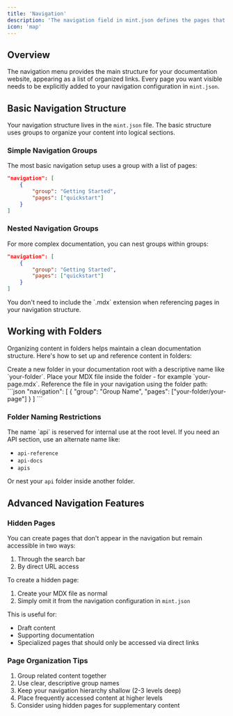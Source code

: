 ```yaml
---
title: 'Navigation'
description: 'The navigation field in mint.json defines the pages that go in the navigation menu'
icon: 'map'
---
```


## Overview

The navigation menu provides the main structure for your documentation website, appearing as a list of organized links. Every page you want visible needs to be explicitly added to your navigation configuration in `mint.json`.

## Basic Navigation Structure

Your navigation structure lives in the `mint.json` file. The basic structure uses groups to organize your content into logical sections.

### Simple Navigation Groups

The most basic navigation setup uses a group with a list of pages:

```json
"navigation": [
    {
        "group": "Getting Started",
        "pages": ["quickstart"]
    }
]
```

### Nested Navigation Groups

For more complex documentation, you can nest groups within groups:

```json
"navigation": [
    {
        "group": "Getting Started",
        "pages": ["quickstart"]
    }
]
```

<Note>
You don't need to include the `.mdx` extension when referencing pages in your navigation structure.
</Note>

## Working with Folders

Organizing content in folders helps maintain a clean documentation structure. Here's how to set up and reference content in folders:

<Steps>
  <Step title="Create your folder structure">
    Create a new folder in your documentation root with a descriptive name like `your-folder`.
  </Step>
  <Step title="Add your content file">
    Place your MDX file inside the folder - for example `your-page.mdx`.
  </Step>
  <Step title="Update navigation">
    Reference the file in your navigation using the folder path:
    ```json
    "navigation": [
        {
            "group": "Group Name",
            "pages": ["your-folder/your-page"]
        }
    ]
    ```
  </Step>
</Steps>

### Folder Naming Restrictions

<Warning>
The name `api` is reserved for internal use at the root level. If you need an API section, use an alternate name like:

- `api-reference`
- `api-docs` 
- `apis`

Or nest your `api` folder inside another folder.
</Warning>

## Advanced Navigation Features

### Hidden Pages

You can create pages that don't appear in the navigation but remain accessible in two ways:

1. Through the search bar
2. By direct URL access

To create a hidden page:

1. Create your MDX file as normal
2. Simply omit it from the navigation configuration in `mint.json`

This is useful for:
- Draft content
- Supporting documentation
- Specialized pages that should only be accessed via direct links

### Page Organization Tips

1. Group related content together
2. Use clear, descriptive group names
3. Keep your navigation hierarchy shallow (2-3 levels deep)
4. Place frequently accessed content at higher levels
5. Consider using hidden pages for supplementary content
